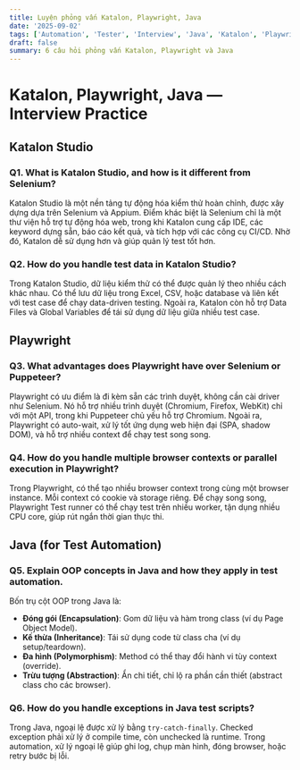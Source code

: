 ```yaml
---
title: Luyện phỏng vấn Katalon, Playwright, Java
date: '2025-09-02'
tags: ['Automation', 'Tester', 'Interview', 'Java', 'Katalon', 'Playwright']
draft: false
summary: 6 câu hỏi phỏng vấn Katalon, Playwright và Java
---
```

# Katalon, Playwright, Java — Interview Practice
## Katalon Studio
### Q1. What is Katalon Studio, and how is it different from Selenium?
Katalon Studio là một nền tảng tự động hóa kiểm thử hoàn chỉnh, được xây dựng dựa trên Selenium và Appium. Điểm khác biệt là Selenium chỉ là một thư viện hỗ trợ tự động hóa web, trong khi Katalon cung cấp IDE, các keyword dựng sẵn, báo cáo kết quả, và tích hợp với các công cụ CI/CD. Nhờ đó, Katalon dễ sử dụng hơn và giúp quản lý test tốt hơn.  

### Q2. How do you handle test data in Katalon Studio?
Trong Katalon Studio, dữ liệu kiểm thử có thể được quản lý theo nhiều cách khác nhau. Có thể lưu dữ liệu trong Excel, CSV, hoặc database và liên kết với test case để chạy data-driven testing. Ngoài ra, Katalon còn hỗ trợ Data Files và Global Variables để tái sử dụng dữ liệu giữa nhiều test case.  

## Playwright
### Q3. What advantages does Playwright have over Selenium or Puppeteer?  
Playwright có ưu điểm là đi kèm sẵn các trình duyệt, không cần cài driver như Selenium. Nó hỗ trợ nhiều trình duyệt (Chromium, Firefox, WebKit) chỉ với một API, trong khi Puppeteer chủ yếu hỗ trợ Chromium. Ngoài ra, Playwright có auto-wait, xử lý tốt ứng dụng web hiện đại (SPA, shadow DOM), và hỗ trợ nhiều context để chạy test song song.  

### Q4. How do you handle multiple browser contexts or parallel execution in Playwright? 
Trong Playwright, có thể tạo nhiều browser context trong cùng một browser instance. Mỗi context có cookie và storage riêng. Để chạy song song, Playwright Test runner có thể chạy test trên nhiều worker, tận dụng nhiều CPU core, giúp rút ngắn thời gian thực thi.  

## Java (for Test Automation)
### Q5. Explain OOP concepts in Java and how they apply in test automation.  
Bốn trụ cột OOP trong Java là:  
- **Đóng gói (Encapsulation)**: Gom dữ liệu và hàm trong class (ví dụ Page Object Model).  
- **Kế thừa (Inheritance)**: Tái sử dụng code từ class cha (ví dụ setup/teardown).  
- **Đa hình (Polymorphism)**: Method có thể thay đổi hành vi tùy context (override).  
- **Trừu tượng (Abstraction)**: Ẩn chi tiết, chỉ lộ ra phần cần thiết (abstract class cho các browser).  

### Q6. How do you handle exceptions in Java test scripts?  
Trong Java, ngoại lệ được xử lý bằng `try-catch-finally`. Checked exception phải xử lý ở compile time, còn unchecked là runtime. Trong automation, xử lý ngoại lệ giúp ghi log, chụp màn hình, đóng browser, hoặc retry bước bị lỗi.  
